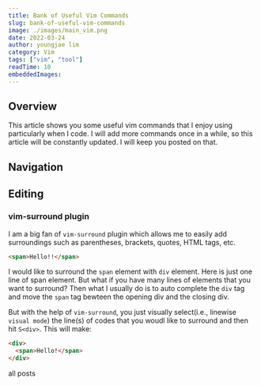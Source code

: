 ```yaml
---
title: Bank of Useful Vim Commands
slug: bank-of-useful-vim-commands
image: ./images/main_vim.png
date: 2022-03-24
author: youngjae lim
category: Vim 
tags: ["vim", "tool"]
readTime: 10
embeddedImages:
---
```



## Overview

This article shows you some useful vim commands that I enjoy using particularly when I code. I will add more commands once in a while, so this article will be constantly updated. I will keep you posted on that.

## Navigation


## Editing

### vim-surround plugin

I am a big fan of `vim-surround` plugin which allows me to easily add surroundings such as parentheses, brackets, quotes, HTML tags, etc. 

  ```html
  <span>Hello!!</span>
  ```

I would like to surround the `span` element with `div` element. Here is just one line of span element. But what if you have many lines of elements that you want to surround? Then what I usually do is to auto complete the `div` tag and move the `span` tag bewteen the opening div and the closing div.

But with the help of `vim-surround`, you just visually select(i.e., linewise `visual mode`) the line(s) of codes that you woudl like to surround and then hit `S<div>`. This will make:

  ```html add=1,3
  <div>
    <span>Hello!</span>
  </div>
  ```

<Link to='/posts' className='btn center-btn'>
  all posts
</Link>
